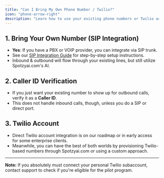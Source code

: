 ```yaml
---
title: "Can I Bring My Own Phone Number / Twilio?"
icon: "phone-arrow-right"
description: "Learn how to use your existing phone numbers or Twilio account with Spotzyai.com through SIP integration or Caller ID verification"
---
```


## 1. Bring Your Own Number (SIP Integration)

- **Yes**: If you have a PBX or VOIP provider, you can integrate via SIP trunk.
- See our [SIP Integration Guide](/provisioning/sip-trunking/sip-integration) for step-by-step setup instructions.
- Inbound & outbound will flow through your existing lines, but still utilize Spotzyai.com's AI.

## 2. Caller ID Verification

- If you just want your existing number to show up for outbound calls, verify it as a **Caller ID**.
- This does not handle inbound calls, though, unless you do a SIP or direct port.

## 3. Twilio Account

- Direct Twilio account integration is on our roadmap or in early access for some enterprise clients.
- Meanwhile, you can have the best of both worlds by provisioning Twilio-based numbers through Spotzyai.com or using a custom approach.

---

**Note:** If you absolutely must connect your personal Twilio subaccount, contact support to check if you're eligible for the pilot program.
